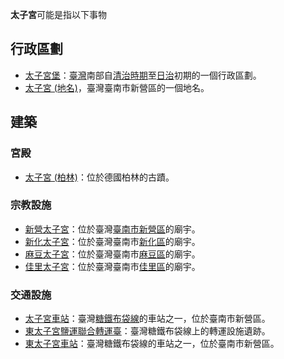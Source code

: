 '''太子宮'''可能是指以下事物
== 行政區劃 ==
*[[太子宮堡|太子宮堡]]：[[臺灣|臺灣]]南部自[[清治時期|清治時期]]至[[臺灣日治時期|日治]]初期的一個行政區劃。
*[[太子宮_(地名)|太子宮 (地名)]]，臺灣臺南市新營區的一個地名。

== 建築 ==
=== 宮殿 ===
*[[太子宮_(柏林)|太子宮 (柏林)]]：位於德國柏林的古蹟。
=== 宗教設施 ===
*[[新營太子宮|新營太子宮]]：位於臺灣[[臺南市|臺南市]][[新營區|新營區]]的廟宇。
*[[新化太子宮|新化太子宮]]：位於臺灣臺南市[[新化區|新化區]]的廟宇。
*[[麻豆太子宮|麻豆太子宮]]：位於臺灣臺南市[[麻豆區|麻豆區]]的廟宇。
*[[佳里太子宮|佳里太子宮]]：位於臺灣臺南市[[佳里區|佳里區]]的廟宇。

=== 交通設施 ===
*[[太子宮車站|太子宮車站]]：臺灣[[台灣糖業鐵路|糖鐵]][[布袋線|布袋線]]的車站之一，位於臺南市新營區。
*[[東太子宮鹽運聯合轉運臺|東太子宮鹽運聯合轉運臺]]：臺灣糖鐵布袋線上的轉運設施遺跡。
*[[東太子宮車站|東太子宮車站]]：臺灣糖鐵布袋線的車站之一，位於臺南市新營區。

{{消歧義|cat=三字消歧義}}